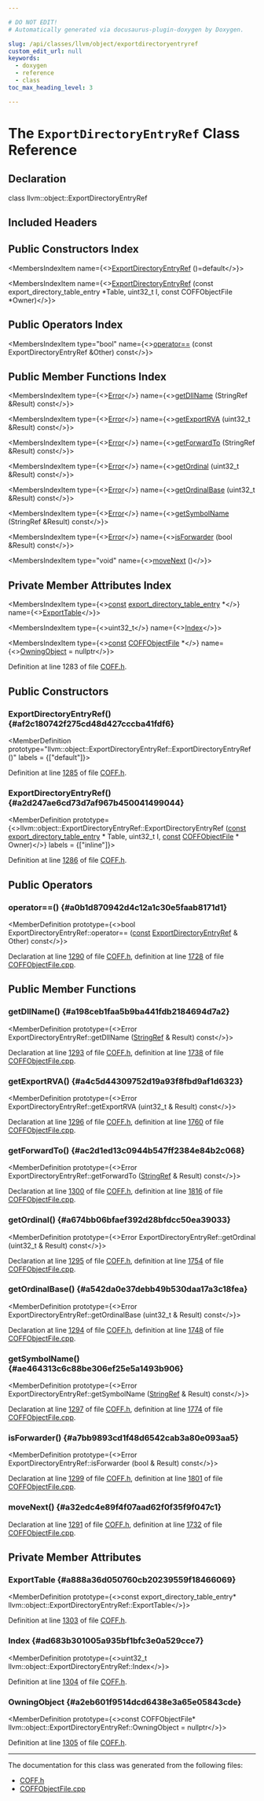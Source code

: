 ```yaml
---

# DO NOT EDIT!
# Automatically generated via docusaurus-plugin-doxygen by Doxygen.

slug: /api/classes/llvm/object/exportdirectoryentryref
custom_edit_url: null
keywords:
  - doxygen
  - reference
  - class
toc_max_heading_level: 3

---
```





# The `ExportDirectoryEntryRef` Class Reference

<DoxygenPage pluginConfig={pluginConfig}>



## Declaration

<CodeBlock>class llvm::object::ExportDirectoryEntryRef</CodeBlock>

## Included Headers

<IncludesList>
<IncludesListItem
  filePath="llvm/Object/COFF.h"
  permalink="/docs/api/files/include/include/llvm/include/llvm/object/coff-h"
  isLocal="true" />
</IncludesList>

## Public Constructors Index

<MembersIndex>

<MembersIndexItem
  name={<><a href="#af2c180742f275cd48d427cccba41fdf6">ExportDirectoryEntryRef</a> ()=default</>}>
</MembersIndexItem>

<MembersIndexItem
  name={<><a href="#a2d247ae6cd73d7af967b450041499044">ExportDirectoryEntryRef</a> (const export&#95;directory&#95;table&#95;entry &#42;Table, uint32&#95;t I, const COFFObjectFile &#42;Owner)</>}>
</MembersIndexItem>

</MembersIndex>

## Public Operators Index

<MembersIndex>

<MembersIndexItem
  type="bool"
  name={<><a href="#a0b1d870942d4c12a1c30e5faab8171d1">operator==</a> (const ExportDirectoryEntryRef &amp;Other) const</>}>
</MembersIndexItem>

</MembersIndex>

## Public Member Functions Index

<MembersIndex>

<MembersIndexItem
  type={<><a href="/docs/api/classes/llvm/error">Error</a></>}
  name={<><a href="#a198ceb1faa5b9ba441fdb2184694d7a2">getDllName</a> (StringRef &amp;Result) const</>}>
</MembersIndexItem>

<MembersIndexItem
  type={<><a href="/docs/api/classes/llvm/error">Error</a></>}
  name={<><a href="#a4c5d44309752d19a93f8fbd9af1d6323">getExportRVA</a> (uint32&#95;t &amp;Result) const</>}>
</MembersIndexItem>

<MembersIndexItem
  type={<><a href="/docs/api/classes/llvm/error">Error</a></>}
  name={<><a href="#ac2d1ed13c0944b547ff2384e84b2c068">getForwardTo</a> (StringRef &amp;Result) const</>}>
</MembersIndexItem>

<MembersIndexItem
  type={<><a href="/docs/api/classes/llvm/error">Error</a></>}
  name={<><a href="#a674bb06bfaef392d28bfdcc50ea39033">getOrdinal</a> (uint32&#95;t &amp;Result) const</>}>
</MembersIndexItem>

<MembersIndexItem
  type={<><a href="/docs/api/classes/llvm/error">Error</a></>}
  name={<><a href="#a542da0e37debb49b530daa17a3c18fea">getOrdinalBase</a> (uint32&#95;t &amp;Result) const</>}>
</MembersIndexItem>

<MembersIndexItem
  type={<><a href="/docs/api/classes/llvm/error">Error</a></>}
  name={<><a href="#ae464313c6c88be306ef25e5a1493b906">getSymbolName</a> (StringRef &amp;Result) const</>}>
</MembersIndexItem>

<MembersIndexItem
  type={<><a href="/docs/api/classes/llvm/error">Error</a></>}
  name={<><a href="#a7bb9893cd1f48d6542cab3a80e093aa5">isForwarder</a> (bool &amp;Result) const</>}>
</MembersIndexItem>

<MembersIndexItem
  type="void"
  name={<><a href="#a32edc4e89f4f07aad62f0f35f9f047c1">moveNext</a> ()</>}>
</MembersIndexItem>

</MembersIndex>

## Private Member Attributes Index

<MembersIndex>

<MembersIndexItem
  type={<><a href="/docs/api/files/lib/lib/target/lib/target/aarch64/aarch64promoteconstant-cpp/#a90f8350fecae261c25be85d38b451bff">const</a> <a href="/docs/api/structs/llvm/object/export-directory-table-entry">export&#95;directory&#95;table&#95;entry</a> &#42;</>}
  name={<><a href="#a888a36d050760cb20239559f18466069">ExportTable</a></>}>
</MembersIndexItem>

<MembersIndexItem
  type={<>uint32&#95;t</>}
  name={<><a href="#ad683b301005a935bf1bfc3e0a529cce7">Index</a></>}>
</MembersIndexItem>

<MembersIndexItem
  type={<><a href="/docs/api/files/lib/lib/target/lib/target/aarch64/aarch64promoteconstant-cpp/#a90f8350fecae261c25be85d38b451bff">const</a> <a href="/docs/api/classes/llvm/object/coffobjectfile">COFFObjectFile</a> &#42;</>}
  name={<><a href="#a2eb601f9514dcd6438e3a65e05843cde">OwningObject</a> = nullptr</>}>
</MembersIndexItem>

</MembersIndex>


Definition at line 1283 of file <a href="/docs/api/files/include/include/llvm/include/llvm/object/coff-h">COFF.h</a>.

<SectionDefinition>

## Public Constructors

### ExportDirectoryEntryRef() {#af2c180742f275cd48d427cccba41fdf6}

<MemberDefinition
  prototype="llvm::object::ExportDirectoryEntryRef::ExportDirectoryEntryRef ()"
  labels = {["default"]}>

Definition at line <a href="/docs/api/files/include/include/llvm/include/llvm/object/coff-h/#l01285">1285</a> of file <a href="/docs/api/files/include/include/llvm/include/llvm/object/coff-h">COFF.h</a>.
</MemberDefinition>

### ExportDirectoryEntryRef() {#a2d247ae6cd73d7af967b450041499044}

<MemberDefinition
  prototype={<>llvm::object::ExportDirectoryEntryRef::ExportDirectoryEntryRef (<a href="/docs/api/files/lib/lib/target/lib/target/aarch64/aarch64promoteconstant-cpp/#a90f8350fecae261c25be85d38b451bff">const</a> <a href="/docs/api/structs/llvm/object/export-directory-table-entry">export&#95;directory&#95;table&#95;entry</a> &#42; Table, uint32&#95;t I, <a href="/docs/api/files/lib/lib/target/lib/target/aarch64/aarch64promoteconstant-cpp/#a90f8350fecae261c25be85d38b451bff">const</a> <a href="/docs/api/classes/llvm/object/coffobjectfile">COFFObjectFile</a> &#42; Owner)</>}
  labels = {["inline"]}>

Definition at line <a href="/docs/api/files/include/include/llvm/include/llvm/object/coff-h/#l01286">1286</a> of file <a href="/docs/api/files/include/include/llvm/include/llvm/object/coff-h">COFF.h</a>.
</MemberDefinition>

</SectionDefinition>

<SectionDefinition>

## Public Operators

### operator==() {#a0b1d870942d4c12a1c30e5faab8171d1}

<MemberDefinition
  prototype={<>bool ExportDirectoryEntryRef::operator== (<a href="/docs/api/files/lib/lib/target/lib/target/aarch64/aarch64promoteconstant-cpp/#a90f8350fecae261c25be85d38b451bff">const</a> <a href="/docs/api/classes/llvm/object/exportdirectoryentryref">ExportDirectoryEntryRef</a> &amp; Other) const</>}>

Declaration at line <a href="/docs/api/files/include/include/llvm/include/llvm/object/coff-h/#l01290">1290</a> of file <a href="/docs/api/files/include/include/llvm/include/llvm/object/coff-h">COFF.h</a>, definition at line <a href="/docs/api/files/lib/lib/object/coffobjectfile-cpp/#l01728">1728</a> of file <a href="/docs/api/files/lib/lib/object/coffobjectfile-cpp">COFFObjectFile.cpp</a>.
</MemberDefinition>

</SectionDefinition>

<SectionDefinition>

## Public Member Functions

### getDllName() {#a198ceb1faa5b9ba441fdb2184694d7a2}

<MemberDefinition
  prototype={<>Error ExportDirectoryEntryRef::getDllName (<a href="/docs/api/classes/llvm/stringref">StringRef</a> &amp; Result) const</>}>

Declaration at line <a href="/docs/api/files/include/include/llvm/include/llvm/object/coff-h/#l01293">1293</a> of file <a href="/docs/api/files/include/include/llvm/include/llvm/object/coff-h">COFF.h</a>, definition at line <a href="/docs/api/files/lib/lib/object/coffobjectfile-cpp/#l01738">1738</a> of file <a href="/docs/api/files/lib/lib/object/coffobjectfile-cpp">COFFObjectFile.cpp</a>.
</MemberDefinition>

### getExportRVA() {#a4c5d44309752d19a93f8fbd9af1d6323}

<MemberDefinition
  prototype={<>Error ExportDirectoryEntryRef::getExportRVA (uint32&#95;t &amp; Result) const</>}>

Declaration at line <a href="/docs/api/files/include/include/llvm/include/llvm/object/coff-h/#l01296">1296</a> of file <a href="/docs/api/files/include/include/llvm/include/llvm/object/coff-h">COFF.h</a>, definition at line <a href="/docs/api/files/lib/lib/object/coffobjectfile-cpp/#l01760">1760</a> of file <a href="/docs/api/files/lib/lib/object/coffobjectfile-cpp">COFFObjectFile.cpp</a>.
</MemberDefinition>

### getForwardTo() {#ac2d1ed13c0944b547ff2384e84b2c068}

<MemberDefinition
  prototype={<>Error ExportDirectoryEntryRef::getForwardTo (<a href="/docs/api/classes/llvm/stringref">StringRef</a> &amp; Result) const</>}>

Declaration at line <a href="/docs/api/files/include/include/llvm/include/llvm/object/coff-h/#l01300">1300</a> of file <a href="/docs/api/files/include/include/llvm/include/llvm/object/coff-h">COFF.h</a>, definition at line <a href="/docs/api/files/lib/lib/object/coffobjectfile-cpp/#l01816">1816</a> of file <a href="/docs/api/files/lib/lib/object/coffobjectfile-cpp">COFFObjectFile.cpp</a>.
</MemberDefinition>

### getOrdinal() {#a674bb06bfaef392d28bfdcc50ea39033}

<MemberDefinition
  prototype={<>Error ExportDirectoryEntryRef::getOrdinal (uint32&#95;t &amp; Result) const</>}>

Declaration at line <a href="/docs/api/files/include/include/llvm/include/llvm/object/coff-h/#l01295">1295</a> of file <a href="/docs/api/files/include/include/llvm/include/llvm/object/coff-h">COFF.h</a>, definition at line <a href="/docs/api/files/lib/lib/object/coffobjectfile-cpp/#l01754">1754</a> of file <a href="/docs/api/files/lib/lib/object/coffobjectfile-cpp">COFFObjectFile.cpp</a>.
</MemberDefinition>

### getOrdinalBase() {#a542da0e37debb49b530daa17a3c18fea}

<MemberDefinition
  prototype={<>Error ExportDirectoryEntryRef::getOrdinalBase (uint32&#95;t &amp; Result) const</>}>

Declaration at line <a href="/docs/api/files/include/include/llvm/include/llvm/object/coff-h/#l01294">1294</a> of file <a href="/docs/api/files/include/include/llvm/include/llvm/object/coff-h">COFF.h</a>, definition at line <a href="/docs/api/files/lib/lib/object/coffobjectfile-cpp/#l01748">1748</a> of file <a href="/docs/api/files/lib/lib/object/coffobjectfile-cpp">COFFObjectFile.cpp</a>.
</MemberDefinition>

### getSymbolName() {#ae464313c6c88be306ef25e5a1493b906}

<MemberDefinition
  prototype={<>Error ExportDirectoryEntryRef::getSymbolName (<a href="/docs/api/classes/llvm/stringref">StringRef</a> &amp; Result) const</>}>

Declaration at line <a href="/docs/api/files/include/include/llvm/include/llvm/object/coff-h/#l01297">1297</a> of file <a href="/docs/api/files/include/include/llvm/include/llvm/object/coff-h">COFF.h</a>, definition at line <a href="/docs/api/files/lib/lib/object/coffobjectfile-cpp/#l01774">1774</a> of file <a href="/docs/api/files/lib/lib/object/coffobjectfile-cpp">COFFObjectFile.cpp</a>.
</MemberDefinition>

### isForwarder() {#a7bb9893cd1f48d6542cab3a80e093aa5}

<MemberDefinition
  prototype={<>Error ExportDirectoryEntryRef::isForwarder (bool &amp; Result) const</>}>

Declaration at line <a href="/docs/api/files/include/include/llvm/include/llvm/object/coff-h/#l01299">1299</a> of file <a href="/docs/api/files/include/include/llvm/include/llvm/object/coff-h">COFF.h</a>, definition at line <a href="/docs/api/files/lib/lib/object/coffobjectfile-cpp/#l01801">1801</a> of file <a href="/docs/api/files/lib/lib/object/coffobjectfile-cpp">COFFObjectFile.cpp</a>.
</MemberDefinition>

### moveNext() {#a32edc4e89f4f07aad62f0f35f9f047c1}

<MemberDefinition
  prototype="void ExportDirectoryEntryRef::moveNext ()">

Declaration at line <a href="/docs/api/files/include/include/llvm/include/llvm/object/coff-h/#l01291">1291</a> of file <a href="/docs/api/files/include/include/llvm/include/llvm/object/coff-h">COFF.h</a>, definition at line <a href="/docs/api/files/lib/lib/object/coffobjectfile-cpp/#l01732">1732</a> of file <a href="/docs/api/files/lib/lib/object/coffobjectfile-cpp">COFFObjectFile.cpp</a>.
</MemberDefinition>

</SectionDefinition>

<SectionDefinition>

## Private Member Attributes

### ExportTable {#a888a36d050760cb20239559f18466069}

<MemberDefinition
  prototype={<>const export&#95;directory&#95;table&#95;entry&#42; llvm::object::ExportDirectoryEntryRef::ExportTable</>}>

Definition at line <a href="/docs/api/files/include/include/llvm/include/llvm/object/coff-h/#l01303">1303</a> of file <a href="/docs/api/files/include/include/llvm/include/llvm/object/coff-h">COFF.h</a>.
</MemberDefinition>

### Index {#ad683b301005a935bf1bfc3e0a529cce7}

<MemberDefinition
  prototype={<>uint32&#95;t llvm::object::ExportDirectoryEntryRef::Index</>}>

Definition at line <a href="/docs/api/files/include/include/llvm/include/llvm/object/coff-h/#l01304">1304</a> of file <a href="/docs/api/files/include/include/llvm/include/llvm/object/coff-h">COFF.h</a>.
</MemberDefinition>

### OwningObject {#a2eb601f9514dcd6438e3a65e05843cde}

<MemberDefinition
  prototype={<>const COFFObjectFile&#42; llvm::object::ExportDirectoryEntryRef::OwningObject = nullptr</>}>

Definition at line <a href="/docs/api/files/include/include/llvm/include/llvm/object/coff-h/#l01305">1305</a> of file <a href="/docs/api/files/include/include/llvm/include/llvm/object/coff-h">COFF.h</a>.
</MemberDefinition>

</SectionDefinition>

<hr/>

The documentation for this class was generated from the following files:

<ul>
<li><a href="/docs/api/files/include/include/llvm/include/llvm/object/coff-h">COFF.h</a></li>
<li><a href="/docs/api/files/lib/lib/object/coffobjectfile-cpp">COFFObjectFile.cpp</a></li>
</ul>

</DoxygenPage>
